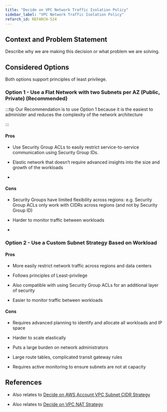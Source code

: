 ```yaml
---
title: "Decide on VPC Network Traffic Isolation Policy"
sidebar_label: "VPC Network Traffic Isolation Policy"
refarch_id: REFARCH-524
---
```


## Context and Problem Statement

Describe why we are making this decision or what problem we are solving.

## Considered Options

Both options support principles of least privilege.

### Option 1 - Use a Flat Network with two Subnets per AZ (Public, Private) (Recommended)

:::tip Our Recommendation is to use Option 1 because it is the easiest to administer and reduces the complexity of the
network architecture

:::

#### Pros

- Use Security Group ACLs to easily restrict service-to-service communication using Security Group IDs.

- Elastic network that doesn’t require advanced insights into the size and growth of the workloads

-

#### Cons

- Security Groups have limited flexibility across regions: e.g. Security Group ACLs only work with CIDRs across regions
  (and not by Security Group ID)

- Harder to monitor traffic between workloads

-

### Option 2 - Use a Custom Subnet Strategy Based on Workload

#### Pros

- More easily restrict network traffic across regions and data centers

- Follows principles of Least-privilege

- Also compatible with using Security Group ACLs for an additional layer of security

- Easier to monitor traffic between workloads

#### Cons

- Requires advanced planning to identify and allocate all workloads and IP space

- Harder to scale elastically

- Puts a large burden on network administrators

- Large route tables, complicated transit gateway rules

- Requires active monitoring to ensure subnets are not at capacity

## References

- Also relates to
  [Decide on AWS Account VPC Subnet CIDR Strategy](/layers/network/design-decisions/decide-on-aws-account-vpc-subnet-cidr-strategy)

- Also relates to [Decide on VPC NAT Strategy](/layers/network/design-decisions/decide-on-vpc-nat-strategy)
